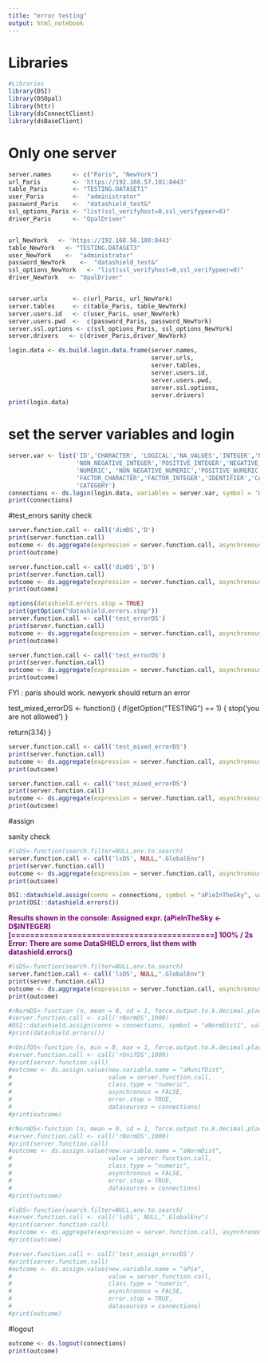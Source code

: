 ```yaml
---
title: "error testing"
output: html_notebook
---
```


# Libraries
```r
#Libraries 
library(DSI)
library(DSOpal)
library(httr)
library(dsConnectClient)
library(dsBaseClient)
```
# Only one server

```r
server.names      <- c("Paris", "NewYork")
url_Paris         <- 'https://192.168.57.101:8443'
table_Paris       <- "TESTING.DATASET1"
user_Paris        <-  "administrator"
password_Paris    <-  "datashield_test&"
ssl_options_Paris <- "list(ssl_verifyhost=0,ssl_verifypeer=0)"
driver_Paris      <- "OpalDriver"


url_NewYork   <- 'https://192.168.56.100:8443'
table_NewYork   <- "TESTING.DATASET3"
user_NewYork    <-  "administrator"
password_NewYork    <-  "datashield_test&"
ssl_options_NewYork   <- "list(ssl_verifyhost=0,ssl_verifypeer=0)"
driver_NewYork   <- "OpalDriver"


server.urls       <- c(url_Paris, url_NewYork)
server.tables     <- c(table_Paris, table_NewYork)
server.users.id   <- c(user_Paris, user_NewYork)
server.users.pwd  <-  c(password_Paris, password_NewYork)
server.ssl.options <- c(ssl_options_Paris, ssl_options_NewYork)
server.drivers   <- c(driver_Paris,driver_NewYork)
```


```r
login.data <- ds.build.login.data.frame(server.names,
                                        server.urls,
                                        server.tables,
                                        server.users.id,
                                        server.users.pwd,
                                        server.ssl.options,
                                        server.drivers)
print(login.data)
```

# set the server variables and login
```R
server.var <- list('ID','CHARACTER', 'LOGICAL','NA_VALUES','INTEGER','NULL_VALUES',
                   'NON_NEGATIVE_INTEGER','POSITIVE_INTEGER','NEGATIVE_INTEGER',
                   'NUMERIC', 'NON_NEGATIVE_NUMERIC','POSITIVE_NUMERIC','NEGATIVE_NUMERIC',
                   'FACTOR_CHARACTER','FACTOR_INTEGER','IDENTIFIER','CATEGORY','IDENTIFIER',
                   'CATEGORY')
connections <- ds.login(login.data, variables = server.var, symbol = 'D')
print(connections)
```

#test_errors
sanity check
```r
server.function.call <- call('dimDS','D')
print(server.function.call)
outcome <- ds.aggregate(expression = server.function.call, asynchronous = FALSE, datasources = connections)
print(outcome)
```
```r

server.function.call <- call('dimDS','D')
print(server.function.call)
outcome <- ds.aggregate(expression = server.function.call, asynchronous = FALSE, error.stop = FALSE, datasources = connections)
print(outcome)
```

```r
options(datashield.errors.stop = TRUE)
print(getOption("datashield.errors.stop"))
server.function.call <- call('test_errorDS')
print(server.function.call)
outcome <- ds.aggregate(expression = server.function.call, asynchronous = FALSE, error.stop = TRUE, datasources = connections)
print(outcome)
```


```r
server.function.call <- call('test_errorDS')
print(server.function.call)
outcome <- ds.aggregate(expression = server.function.call, asynchronous = FALSE, error.stop = FALSE, datasources = connections)
print(outcome)
```
FYI : paris should work.
 newyork should return an error

test_mixed_errorDS <- function()
{
  if(getOption("TESTING") == 1)
  {
    stop(‘you are not allowed’)
  }
  
  return(3.14)
}
```r


server.function.call <- call('test_mixed_errorDS')
print(server.function.call)
outcome <- ds.aggregate(expression = server.function.call, asynchronous = FALSE, datasources = connections)
print(outcome)
```

```r

server.function.call <- call('test_mixed_errorDS')
print(server.function.call)
outcome <- ds.aggregate(expression = server.function.call, asynchronous = FALSE, error.stop = FALSE, datasources = connections)
print(outcome)
```

#assign

sanity check

```r
#lsDS<-function(search.filter=NULL,env.to.search)
server.function.call <- call('lsDS', NULL,".GlobalEnv")
print(server.function.call)
outcome <- ds.aggregate(expression = server.function.call, asynchronous = FALSE, error.stop = TRUE, datasources = connections)
print(outcome)
```
```r
DSI::datashield.assign(conns = connections, symbol = "aPieInTheSky", value = as.symbol("D$INTEGER"), async = FALSE)
print(DSI::datashield.errors())
```
<span style='color:purple'><b>Results shown in the console:
Assigned expr. (aPieInTheSky <- D$INTEGER) [===========================================] 100% / 2s
Error: There are some DataSHIELD errors, list them with datashield.errors()</b></span>



```r
#lsDS<-function(search.filter=NULL,env.to.search)
server.function.call <- call('lsDS', NULL,".GlobalEnv")
print(server.function.call)
outcome <- ds.aggregate(expression = server.function.call, asynchronous = FALSE, error.stop = TRUE, datasources = connections)
print(outcome)
```

```r
#rNormDS<-function (n, mean = 0, sd = 1, force.output.to.k.decimal.places=9)
#server.function.call <- call('rNormDS',1000)
#DSI::datashield.assign(conns = connections, symbol = "aNormDist1", value = server.function.call, async = FALSE)
#print(datashield.errors())
```

```r

#rUnifDS<-function (n, min = 0, max = 1, force.output.to.k.decimal.places=9)
#server.function.call <- call('rUnifDS',1000)
#print(server.function.call)
#outcome <- ds.assign.value(new.variable.name = "aRunifDist", 
#                           value = server.function.call, 
#                           class.type = "numeric", 
#                           asynchronous = FALSE, 
#                           error.stop = TRUE, 
#                           datasources = connections)
#print(outcome)
```

```r
#rNormDS<-function (n, mean = 0, sd = 1, force.output.to.k.decimal.places=9)
#server.function.call <- call('rNormDS',1000)
#print(server.function.call)
#outcome <- ds.assign.value(new.variable.name = "aNormDist", 
#                           value = server.function.call, 
#                           class.type = "numeric", 
#                           asynchronous = FALSE, 
#                           error.stop = TRUE, 
#                           datasources = connections)
#print(outcome)
```


```r
#lsDS<-function(search.filter=NULL,env.to.search)
#server.function.call <- call('lsDS', NULL,".GlobalEnv")
#print(server.function.call)
#outcome <- ds.aggregate(expression = server.function.call, asynchronous = FALSE, error.stop = TRUE, datasources = connections)
#print(outcome)
```


```r
#server.function.call <- call('test_assign_errorDS')
#print(server.function.call)
#outcome <- ds.assign.value(new.variable.name = "aPie", 
#                           value = server.function.call, 
#                           class.type = "numeric", 
#                           asynchronous = FALSE, 
#                           error.stop = TRUE, 
#                           datasources = connections)
#print(outcome)
```


#logout
```R
outcome <- ds.logout(connections)
print(outcome)
```